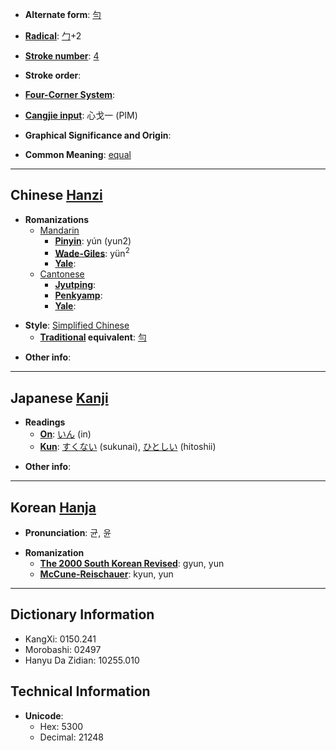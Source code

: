 * '''Alternate form''': [[勻]]

* '''[[Wiktionary:Chinese radical index| Radical]]''': [[Wiktionary:Chinese radical index 勹|勹]]+2

* '''[[Wiktionary:Chinese total strokes index|Stroke number]]''': [[Wiktionary:Chinese total strokes index 4|4]]

* '''Stroke order''': 

* '''[[Wiktionary:Chinese four corner index|Four-Corner System]]''': 

* '''[[Wiktionary:Chinese Cangjie index|Cangjie input]]''': 心戈一 (PIM)

* '''Graphical Significance and Origin''': 

* '''Common Meaning''': [[equal]]

----

== Chinese [[Hanzi]] ==

* '''Romanizations'''
** [[Mandarin]]
*** '''[[Pinyin]]''': yún (yun2)
*** '''[[Wade-Giles]]''': yün<sup>2</sup>
*** '''[[Yale]]''': 
**[[Cantonese]]
***'''[[Jyutping]]''':
***'''[[Penkyamp]]''': 
***'''[[Yale]]''': 

* '''Style''': [[Simplified Chinese]] 
** '''[[Traditional Chinese|Traditional]] equivalent''': [[勻]]

* '''Other info''': 

----

== Japanese [[Kanji]] ==

* '''Readings'''
** '''[[On]]''': [[いん]] (in)
** '''[[Kun]]''': [[すくない]] (sukunai), [[ひとしい]] (hitoshii)

* '''Other info''':  

----

== Korean [[Hanja]] ==

* '''Pronunciation''': 균, 윤

* '''Romanization'''
** '''[[The 2000 South Korean Revised Romanization|The 2000 South Korean Revised]]''': gyun, yun
** '''[[McCune-Reischauer]]''': kyun, yun

----

== Dictionary Information ==

* KangXi: 0150.241
* Morobashi: 02497
* Hanyu Da Zidian: 10255.010

== Technical Information ==

* '''Unicode''':
** Hex: 5300
** Decimal: 21248